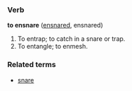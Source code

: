 ===Verb===
'''to ensnare''' ([[ensnared]], ensnared)

# To entrap; to catch in a snare or trap.
# To entangle; to enmesh.

===Related terms===
*[[snare]]